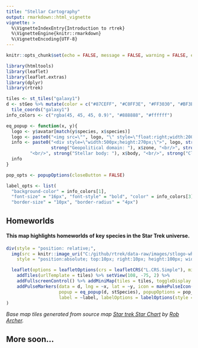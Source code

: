 ```yaml
---
title: "Stellar Cartography"
output: rmarkdown::html_vignette
vignette: >
  %\VignetteIndexEntry{Introduction to rtrek}
  %\VignetteEngine{knitr::rmarkdown}
  %\VignetteEncoding{UTF-8}
---
```


```r
knitr::opts_chunk$set(echo = FALSE, message = FALSE, warning = FALSE, error = FALSE)
```

```r
library(htmltools)
library(leaflet)
library(leaflet.extras)
library(dplyr)
library(rtrek)
```

```r
tiles <- st_tiles("galaxy1")
d <- stGeo %>% mutate(color = c("#87CEFF", "#C0FF3E", "#FF3030", "#BF3EFF", "#7FFFD4", "#FF1493", "#FFB90F")) %>%
  tile_coords("galaxy1")
info_colors <- c("rgba(45, 45, 45, 0.9)", "#888888", "#ffffff")

eq_popup <- function(x, y){
  logo <- y$avatar[match(y$species, x$species)]
  logo <- paste0("<img src=\"", logo, "\" style=\"float:right;width:200px\"/>")
  info <- paste0("<div style=\"width:500px;height:270px;\">", logo, strong("Identification: "), x$label, "<br/>", 
                 strong("Geopolitical domain: "), x$zone, "<br/>", strong("Primary species: "), x$species,
         "<br/>", strong("Stellar body: "), x$body, "<br/>", strong("Classification: "), x$category, "</div>")
  info
}

pop_opts <- popupOptions(closeButton = FALSE)

label_opts <- list(
  "background-color" = info_colors[1],
  "font-size" = "16px", "font-style" = "bold", "color" = info_colors[3], "border-color" = info_colors[2],
  "border-size" = "10px", "border-radius" = "4px")
```

## Homeworlds

#### This map highlights homeworlds of key species in the Star Trek universe.

```r
div(style = "position: relative;",
  img(src = knitr::image_uri("C:/github/rtrek/data-raw/images/stlogo-white.png"), alt = "logo", height = 100, width = 65,
    style = "position:absolute; top:10px; right:10px; height:100px; width:65px; padding:5px; z-index:500; background-color:rgba(255, 185, 15, 0.75); border-radius: 6px;"),

  leaflet(options = leafletOptions(crs = leafletCRS("L.CRS.Simple"), minZoom = 0, maxZoom = 7, attributionControl = FALSE), width = "100%") %>% 
    addTiles(urlTemplate = tiles) %>% setView(108, -75, 2) %>%
    addFullscreenControl() %>% addMiniMap(tiles = tiles, toggleDisplay = TRUE) %>%
    addPulseMarkers(data = d, lng = ~x, lat = ~y, icon = makePulseIcon(heartbeat = 1, color = ~color, iconSize = 16), 
                    popup = eq_popup(d, stSpecies), popupOptions = pop_opts,
                    label = ~label, labelOptions = labelOptions(style = label_opts))
)
```

<p><em>Base map tiles generated from source map <a href="https://archerxx.deviantart.com/art/Star-Trek-Star-Chart-316982311">Star trek Star Chart</a> by <a href="https://archerxx.deviantart.com/">Rob Archer</a>.</em></p>

## More soon...
